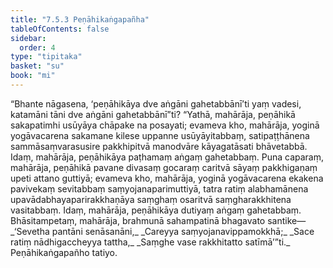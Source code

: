 ```yaml
---
title: "7.5.3 Peṇāhikaṅgapañha"
tableOfContents: false
sidebar:
  order: 4
type: "tipitaka"
basket: "su"
book: "mi"
---
```



<DynamicBreadcrumb />

<Division number="267" book="mi">

<Paragraph number="1901" book="mi">
“Bhante nāgasena, ‘peṇāhikāya dve aṅgāni gahetabbānī’ti yaṃ vadesi, katamāni tāni dve aṅgāni gahetabbānī”ti? “Yathā, mahārāja, peṇāhikā sakapatimhi usūyāya chāpake na posayati; evameva kho, mahārāja, yoginā yogāvacarena sakamane kilese uppanne usūyāyitabbaṃ, satipaṭṭhānena sammāsaṃvarasusire pakkhipitvā manodvāre kāyagatāsati bhāvetabbā. Idaṃ, mahārāja, peṇāhikāya paṭhamaṃ aṅgaṃ gahetabbaṃ.
</Paragraph>

<Paragraph number="1902" book="mi">
Puna caparaṃ, mahārāja, peṇāhikā pavane divasaṃ gocaraṃ caritvā sāyaṃ pakkhigaṇaṃ upeti attano guttiyā; evameva kho, mahārāja, yoginā yogāvacarena ekakena pavivekaṃ sevitabbaṃ saṃyojanaparimuttiyā, tatra ratiṃ alabhamānena upavādabhayaparirakkhaṇāya saṃghaṃ osaritvā saṃgharakkhitena vasitabbaṃ. Idaṃ, mahārāja, peṇāhikāya dutiyaṃ aṅgaṃ gahetabbaṃ. Bhāsitampetaṃ, mahārāja, brahmunā sahampatinā bhagavato santike—
</Paragraph>

<Paragraph number="1903" type="verses" book="mi">
_‘Sevetha pantāni senāsanāni,_  
_Careyya saṃyojanavippamokkhā;_  
_Sace ratiṃ nādhigaccheyya tattha,_  
_Saṃghe vase rakkhitatto satīmā’”ti._  


</Paragraph>
</Division>

<Paragraph number="1904" type="center" book="mi">
Peṇāhikaṅgapañho tatiyo.
</Paragraph>
